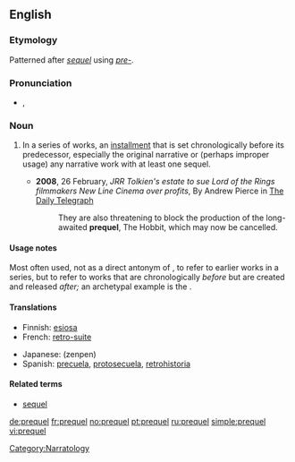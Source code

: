 ==English==

===Etymology===
Patterned after ''[[sequel]]'' using ''[[pre-]]''.

===Pronunciation===
* {{IPA|/ˈpɹiːkwəl/}}, {{SAMPA|/"pri:kw@l/}}

===Noun===
{{en-noun}}

# {{narratology}} In a series of works, an [[installment]] that is set chronologically before its predecessor, especially the original narrative or (perhaps improper usage) any narrative work with at least one sequel.
#* '''2008''', 26 February, ''JRR Tolkien's estate to sue Lord of the Rings filmmakers New Line Cinema over profits'', By Andrew Pierce in [[w:The Daily Telegraph|The Daily Telegraph]]
#*: They are also threatening to block the production of the long-awaited '''prequel''', The Hobbit, which may now be cancelled.

====Usage notes====
Most often used, not as a direct antonym of {{term|sequel}}, to refer to earlier works in a series, but to refer to works that are chronologically ''before'' but are created and released ''after;'' an archetypal example is the {{w|Star Wars prequel trilogy}}.

====Translations====
{{trans-top|in a series of works, an installment that is set chronologically before its predecessor}}
*Finnish: [[esiosa]]
* French: [[retro-suite]]
{{trans-mid}}
* Japanese: {{Jpan|[[前編]]}} (zenpen)
* Spanish: [[precuela]], [[protosecuela]], [[retrohistoria]]
{{trans-bottom}}

====Related terms====
* [[sequel]]

[[Category:Narratology]]

[[de:prequel]]
[[fr:prequel]]
[[no:prequel]]
[[pt:prequel]]
[[ru:prequel]]
[[simple:prequel]]
[[vi:prequel]]
